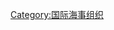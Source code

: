 {{Navbox
|name=国际海事组织公约
|title=[[国际海事组织公约列表|国际海事组织公约]]
|image=[[File:Flag_of_the_International_Maritime_Organization.svg|150px|]]
|listclass=hlist
|group1=关键公约
|list1=
*[[防止船舶汙染國際公約]]<sup>MARPOL 1973/1978</sup>
*[[海上人命安全公约]]<sup>SOLAS 1974</sup>
*[[航海人員訓練、發證及航行當值標準國際公約]]<sup>STCW 1978</sup>
|group2=海上安全
|list2=
*[[便利国际海上运输公约]]<sup>FAL 1965</sup>
*[[国际船舶载重线公约]]<sup>LL 1966</sup>
*{{link-nl|特种业务客船协定|Overeenkomst betreffende passagiersschepen gebezigd op bijzondere reizen}}<sup>STP 1971</sup>
*[[国际海上避碰规则公约]]<sup>COLREG 1972</sup>
*[[国际集装箱安全公约]]<sup>CSC 1972</sup>
*{{link-nl|国际移动卫星组织公约|Verdrag inzake de Internationale Organisatie voor Mobiele Satellieten}}<sup>IMSO C 1976</sup>
*[[国际海上搜寻救助公约]]<sup>SAR 1979</sup>
*[[制止危及海上航行安全非法行为公约]]<sup>SUA 1988</sup>
*[[托雷莫利诺斯国际渔船安全公约]]<sup>SFV PROT 1993</sup>
*[[国际渔船船员培训、发证和值班标准公约]]<sup>STCW-F 1995</sup>
|group3=预防污染
|list3=
*[[国际干预公海油污事故公约]]<sup>INTERVENTION 1969</sup>
*[[防止倾倒废物及其他物质污染海洋的公约]]<sup>LC 1972</sup>
*[[国际油污防备、反应和合作公约]]<sup>OPRC 1990</sup>
*{{link-nl|有害和有毒物质污染事故防备、反应和合作议定书|Protocol inzake de voorbereiding op, de bestrijding van en de samenwerking bij voorvallen van verontreiniging door gevaarlijke en schadelijke stoffen}}<sup>OPRC-HNS 2000</sup>
*[[控制船舶有害防污底系统国际公约]]<sup>AFS 2001</sup>
*[[国际船舶压载水和沉积物控制与管理公约]]<sup>BWM 2004</sup>
*[[香港国际安全与无害环境拆船公约]]<sup>HONG KONG CONVENTION</sup>
|group4=责任赔偿
|list4=
*[[国际油污损害民事责任公约]]<sup>CLC 1969</sup>
*[[海上核材料运输民事责任公约]]<sup>NUCLEAR 1971</sup>
*[[设立国际油污损害赔偿基金国际公约]]<sup>FUND 1971</sup>
*[[海上旅客及其行李运输雅典公约]]<sup>PAL 1974</sup>
*[[海事赔偿责任限制公约]]<sup>LLMC 1976</sup>
*[[国际海上运输有毒有害物质损害责任和赔偿公约]]<sup>HNS 1996</sup>
*[[国际燃油污染损害民事责任公约]]<sup>BUNKERS 2001</sup>
*[[内罗毕国际船舶残骸清除公约]]<sup>NAIROBI WRC 2007</sup>
|group5=其他
|list5=
*[[国际船舶吨位丈量公约]]<sup>TONNAGE 1969</sup>
*[[国际救助公约]]<sup>SALVAGE 1989</sup>
}}

<noinclude>[[Category:国际海事组织]]</noinclude>